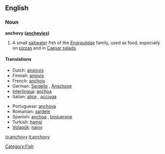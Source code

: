 ==English==
{{wikipedia}}
===Noun===
'''anchovy ([[anchovies]])'''

#A small [[saltwater]] fish of the ''[[Engraulidae]]'' family, used as food, especially on [[pizza]]s and in [[Caesar salad]]s.

====Translations====
{{top}}
*Dutch: [[ansjovis]] {{m}}
*Finnish: [[anjovis]]
*French: [[anchois]] {{m}}
*German: [[Sardelle]] {{f}}, [[Anschove]]
*[[Interlingua]]: [[anchoa]] 
*Italian: [[alice]] {{f}}, [[acciuga]] {{f}}
{{mid}}
*Portuguese: [[anchova]] 
*Romanian: [[sardele]] {{f}}
*Spanish: [[anchoa]] {{f}}, [[boquerone]]
*Turkish: [[hamsi]]
*[[Volapük]]: [[najov]]
{{bottom}}

[[io:anchovy]]
[[it:anchovy]]

[[Category:Fish]]